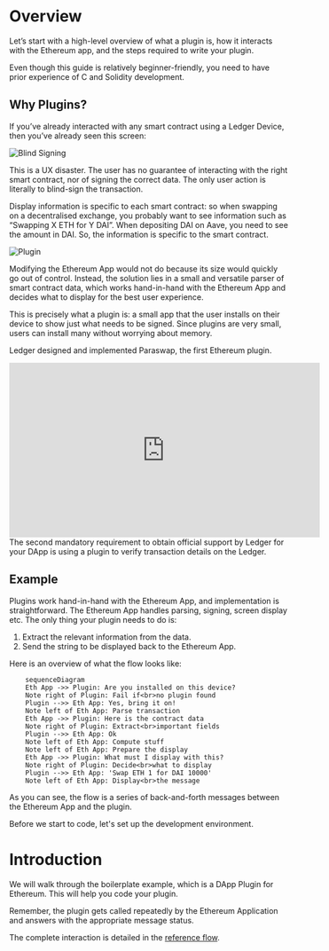 
# Overview

Let’s start with a high-level overview of what a plugin is, how it interacts with the Ethereum app, and the steps required to write your plugin.

<Callout type="info" emoji="👉">
  Even though this guide is relatively beginner-friendly, you need to have prior experience of C and Solidity development.
</Callout>

## Why Plugins?

If you’ve already interacted with any smart contract using a Ledger Device, then you’ve already seen this screen:

![Blind Signing](/blind-signing.png)

This is a UX disaster. The user has no guarantee of interacting with the right smart contract, nor of signing the correct data. The only user action is literally to blind-sign the transaction.

Display information is specific to each smart contract: so when swapping on a decentralised exchange, you probably want to see information such as “Swapping X ETH for Y DAI”. When depositing DAI on Aave, you need to see the amount in DAI. So, the information is specific to the smart contract.


![Plugin](/plugin.png)

Modifying the Ethereum App would not do because its size would quickly go out of control. Instead, the solution lies in a small and versatile parser of smart contract data, which works hand-in-hand with the Ethereum App and decides what to display for the best user experience.

This is precisely what a plugin is: a small app that the user installs on their device to show just what needs to be signed. Since plugins are very small, users can install many without worrying about memory.

Ledger designed and implemented Paraswap, the first Ethereum plugin.

<iframe width="560" height="315" src="https://www.youtube-nocookie.com/embed/18lLOVoQtNo" title="YouTube video player" frameBorder="0" allow="accelerometer; autoplay; clipboard-write; encrypted-media; gyroscope; picture-in-picture" allowFullScreen></iframe>

<Callout type="info" emoji="👉">
  The second mandatory requirement to obtain official support by Ledger for your DApp is using a plugin to verify transaction details on the Ledger.
</Callout>

## Example

Plugins work hand-in-hand with the Ethereum App, and implementation is straightforward. The Ethereum App handles parsing, signing, screen display etc. The only thing your plugin needs to do is:

1. Extract the relevant information from the data.
2. Send the string to be displayed back to the Ethereum App.

Here is an overview of what the flow looks like:

```mermaid
    sequenceDiagram
    Eth App ->> Plugin: Are you installed on this device?
    Note right of Plugin: Fail if<br>no plugin found
    Plugin -->> Eth App: Yes, bring it on!
    Note left of Eth App: Parse transaction
    Eth App ->> Plugin: Here is the contract data
    Note right of Plugin: Extract<br>important fields
    Plugin -->> Eth App: Ok
    Note left of Eth App: Compute stuff
    Note left of Eth App: Prepare the display
    Eth App ->> Plugin: What must I display with this?
    Note right of Plugin: Decide<br>what to display
    Plugin -->> Eth App: 'Swap ETH 1 for DAI 10000'
    Note left of Eth App: Display<br>the message
```

As you can see, the flow is a series of back-and-forth messages between the Ethereum App and the plugin.

Before we start to code, let's set up the development environment.


# Introduction

We will walk through the boilerplate example, which is a DApp Plugin for Ethereum. This will help you code your plugin.

Remember, the plugin gets called repeatedly by the Ethereum Application and answers with the appropriate message status.

The complete interaction is detailed in the [reference flow](./code-walkthrough/flow/).

